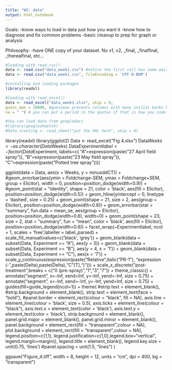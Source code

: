 ```yaml
---
title: "W2: data"
output: html_notebook
---
```


Goals:
-know ways to load in data just how you want it
-know how to diagnose and fix common problems
-basic cleanup to prep for graph or analysis


Philosophy:
-have ONE copy of your dataset. No v1, v2, _final, _finalfinal, _therealfinal, etc...


```r
#loading with read.csv()
data <- read.csv("data_week1.csv") #notice the first cell has some weird characters, this the file encoding for csvs and we don't want to read it
data <- read.csv("data_week1.csv", fileEncoding = 'UTF-8-BOM')

#installing and loading packages
library(readxl)

#loading with read_excel()
data <- read_excel("data_week1.xlsx", skip = 9,
guess_max = 10000, #guessmax prevents columns with many initial banks being imported as a logical FALSE for not NAs)
na = " ") # you can put a period in the quotes if that is how you code blanks.

#You can load data from googledocs
#library(googlesheets4)
#Data_scouting <- read_sheet("put the URL here", skip = 0)
```


library(readxl)
library(ggplot2)
Data <- read_excel("Fig 4.xlsx")
Data$Weeks <- as.character(Data$Weeks)
Data$Experimentlabel <- factor(Data$Experiment, labels=c(
               "A"=expression(paste("27 April field spray")),
               "B"=expression(paste("23 May field spray")),
               "C"=expression(paste("Potted tree spray "))))

ggplot(data = Data, aes(x = Weeks, y = minusddCT)) +
  #geom_errorbar(aes(ymin = Foldchange-SEM, ymax = Foldchange+SEM, group = Elicitor), width = 0, position=position_dodge(width=0.9)) +
  #geom_point(stat = "identity", shape = 21, color = 'black', aes(fill = Elicitor), position=position_dodge(width=0.5)) +
  geom_hline(yintercept = 0, linetype = 'dashed', size = 0.25) +
  geom_point(shape = 21, size = 2, aes(group = Elicitor), position=position_dodge(width=0.6)) +
  geom_errorbar(stat = "summary", fun.data = mean_se, aes(group = Elicitor), position=position_dodge(width=0.6), width=0) +
  geom_point(shape = 23, size = 2, stat = "summary", fun = "mean", color = 'black', aes(fill = Elicitor), position=position_dodge(width=0.6)) +
  facet_wrap(~Experimentlabel, ncol = 1, scales = 'free',labeller = label_parsed) +
  scale_fill_manual(values=c('black', 'grey')) +
  geom_blank(data = subset(Data, Experiment  == "A"), aes(y = 3)) +
  geom_blank(data = subset(Data, Experiment  == "B"), aes(y = 4, x = '1')) +
  geom_blank(data = subset(Data, Experiment  == "C"), aes(x = '7')) +
  scale_y_continuous(expression(paste("Relative ",italic("PR-1 "), "expression (-",paste(Delta),paste(Delta),"C"[T],")"))) +
  scale_x_discrete("\nWeeks post-treatment",breaks = c("0 (pre-spray)","1","3","7")) +
  theme_classic() +
  annotate("segment", x=-Inf, xend=Inf, y=-Inf, yend=-Inf, size = 0.75) +
  annotate("segment", x=-Inf, xend=-Inf, y=-Inf, yend=Inf, size = 0.75) +
  guides(fill=guide_legend(ncol=1)) +
  theme(
        #strip.text = element_blank(),
        #strip.background = element_blank(),
        strip.text = element_text(face = "bold"),
        #panel.border = element_rect(colour = "black", fill = NA),
        axis.line = element_line(colour = 'black', size = 0.5),
        axis.ticks = element_line(colour = "black"),
        axis.text.x = element_text(color = 'black'),
        axis.text.y = element_text(color = 'black'),
        strip.background = element_blank(),
        panel.grid.major = element_blank(), 
        panel.grid.minor = element_blank(),
        panel.background = element_rect(fill = "transparent",colour = NA),
        plot.background = element_rect(fill = "transparent",colour = NA),
        legend.position=c(1,1), legend.justification=c(1,0),legend.box="vertical", legend.margin=margin(), legend.title = element_blank(), legend.key.size = unit(0.75, 'lines')
        #panel.spacing = unit(1.5, "lines")
        )

ggsave("Figure_4.tiff", width = 8, height = 12, units = "cm", dpi = 400, bg = "transparent")